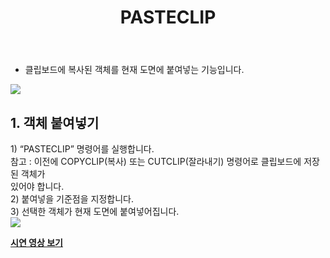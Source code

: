 ﻿---
title: PASTECLIP
---


[image1]: ../../../../../assets/images/commands/pasteclip/image1.png
[image2]: ../../../../../assets/images/commands/pasteclip/image2.png


* 클립보드에 복사된 객체를 현재 도면에 붙여넣는 기능입니다.

![][image1]

## **1\. 객체 붙여넣기**

1\) “PASTECLIP” 명령어를 실행합니다.  
    참고 : 이전에 COPYCLIP(복사) 또는 CUTCLIP(잘라내기) 명령어로 클립보드에 저장된 객체가  
  있어야 합니다.  
2\) 붙여넣을 기준점을 지정합니다.  
3\) 선택한 객체가 현재 도면에 붙여넣어집니다.  
![][image2]

[**<Icon name="youtube" class="emoji"/> 시연 영상 보기**](https://youtu.be/ugFlsKW1OTo) 


